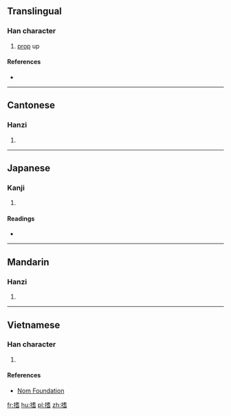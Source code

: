 ==Translingual==

===Han character===
{{Han char|rn=64|rad=手|as=10|sn=13|four=5406<sub>1</sub>|canj=手十心日 (QJPA)|ids=⿰[[扌]][[耆]]}}

# [[prop]] up

====References====
* {{Han ref|kx=0447.020|dkj=12481|dj=0797.130|hdz=31928.110|uh=6418|ud=25624|bh=DDA5|bd=56741}}

----

==Cantonese==

===Hanzi===
{{yue-hanzi|jyut=[[zi1]]|y=ji1}}

# {{defn|lang=yue|sort=手10}}

----

==Japanese==

===Kanji===
{{ja-kanji|grade=|rs=手10}}

# {{defn|lang=ja|sort=手10}}

====Readings====
* {{ja-readings|on=[[し]] (shi)|kun=[[ささえる]] (sasaeru)}}

----

==Mandarin==

===Hanzi===
{{cmn-hanzi|pin=[[zhī]] ([[zhi1]])|wg=chih<sup>1</sup>}}

# {{defn|lang=cmn|sort=手10}}

----

==Vietnamese==

===Han character===
{{vi-readings|rs=手10| hanviet = chi}}

# {{defn|lang=vi|sort=手10}}

====References====
*[http://nomfoundation.org/common/nom_details.php?codepoint=6418 Nom Foundation]

[[fr:搘]]
[[hu:搘]]
[[pl:搘]]
[[zh:搘]]
